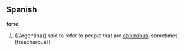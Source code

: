 ==Spanish==
'''forro'''

# ((Argentina)) said to refer to people that are [[obnoxious]], sometimes [treacherous]]

{{es:forro}}